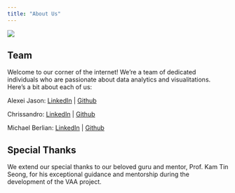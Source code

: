 ```yaml
---
title: "About Us"
---
```


![](images/giphy.gif)

## Team

Welcome to our corner of the internet! We're a team of dedicated individuals who are passionate about data analytics and visualitations. Here's a bit about each of us:

Alexei Jason: [LinkedIn](https://www.linkedin.com/in/alexei-jason/) \| [Github](https://github.com/AlexeiJason)

Chrissandro: [LinkedIn](https://www.linkedin.com/in/chrissandro26/) \| [Github](https://github.com/chrixus2603)

Michael Berlian: [LinkedIn](https://www.linkedin.com/in/michaelberlian/) \| [Github](https://github.com/michaelberlian)

## Special Thanks

We extend our special thanks to our beloved guru and mentor, Prof. Kam Tin Seong, for his exceptional guidance and mentorship during the development of the VAA project.
